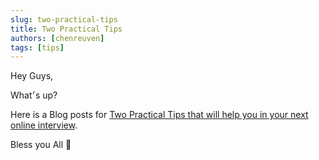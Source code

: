 ```yaml
---
slug: two-practical-tips
title: Two Practical Tips
authors: [chenreuven]
tags: [tips]
---
```


Hey Guys,

What׳s up?

Here is a Blog posts for [Two Practical Tips that will help you in your next online interview](https://medium.com/@chen.reuven/two-practical-tips-that-will-help-you-on-your-next-fed-online-interview-752e0484d2ee).

Bless you All 🚀


